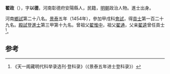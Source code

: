 '''翟政'''（{{bd|1429年||？}}），字'''以德'''，河南彰德府安陽縣人，民籍，[[明朝|明朝]]政治人物。進士出身。

河南[[鄉試|鄉試]]第二十八名。[[景泰|景泰]]五年（1454年），參加甲戌科[[會試|會試]]，得[[貢士|貢士]]第一百二十九名。[[殿試|殿試]]登[[進士|進士]]第三甲第十九名。曾祖父[[翟惟中|翟惟中]]，祖父[[翟通#明朝进士亲属|翟通]]，父亲[[翟逵|翟逵]]曾任貢士<ref>《天一阁藏明代科举录选刊·登科录》（《景泰五年进士登科录》）</ref>。

==参考==
{{reflist}}
{{明朝人物小作品}}
{{景泰五年甲戌科殿試金榜}}